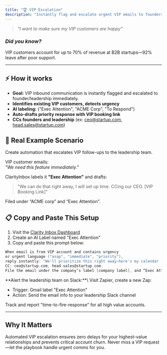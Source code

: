 ```yaml
---
title: "🏆 VIP Escalation"
description: "Instantly flag and escalate urgent VIP emails to founders and leadership. Never lose a key account."
---
```


> _"I want to make sure my VIP customers are happy"_

### _Did you know?_

VIP customers account for up to 70% of revenue at B2B startups—92% leave after poor support.

---

## ⚡️ How it works

- **Goal:** VIP inbound communication is instantly flagged and escalated to founder/leadership immediately.
- **Identifies existing VIP customers, detects urgency**
- **AI labeling:** ("Exec Attention", "ACME Corp", "To Respond")
- **Auto-drafts priority response with VIP booking link**
- **CCs founders and leadership** (ex: [ceo@startup.com](mailto:ceo@startup.com), [head.sales@startup.com](mailto:head.sales@startup.com))

## 🔮 Real Example Scenario

Create automation that escalates VIP follow-ups to the leadership team.

VIP customer emails:\
_"We need this feature immediately."_

ClarityInbox labels it **"Exec Attention"** and drafts:

> "We can do that right away, I will set up time. CCing our CEO. [VIP Booking Link]"

Filed under “ACME corp” and “Exec Attention”.

## 📋 Copy and Paste This Setup

1. Visit the [Clarity Inbox Dashboard](https://app.clarityinbox.com/dashboard)
2. Create an AI Label named "Exec Attention"
3. Copy and paste this prompt below:

```c expandable
When email is from VIP account and contains urgency 
or urgent language ("asap", "immediate", "priority"), 
reply instantly: "We'll prioritize this right away—here's my calendar [vip-calendar-link]." 
CC: ceo@startup.com, head.sales@startup.com. 
File the email under the company’s label [company label], and “Exec Attention”.
```

<Accordion title="Advanced: Slack Alerts">
  **Alert the leadership team on Slack:**\
  Visit Zapier, create a new Zap:

  - Trigger: Gmail label "Exec Attention"
  - Action: Send the email info to your leadership Slack channel
</Accordion>

<Accordion title="Future Enhancement">
  Track and report "time-to-fire-response" for all high value accounts.
</Accordion>

---

## Why It Matters

Automated VIP escalation ensures zero delays for your highest-value relationships and prevents critical account churn. Never miss a VIP request—let the playbook handle urgent comms for you.